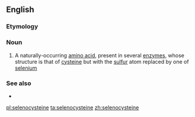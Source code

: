 ==English==

===Etymology===
{{rfe|lang=en}}

===Noun===
{{wikipedia}}
{{en-noun|~}}

# {{lb|en|biochemistry}} A naturally-occurring [[amino acid]], present in several [[enzyme]]s, whose structure is that of [[cysteine]] but with the [[sulfur]] atom replaced by one of [[selenium]]

===See also===
* {{l|en|selenoprotein}}

[[pl:selenocysteine]]
[[ta:selenocysteine]]
[[zh:selenocysteine]]